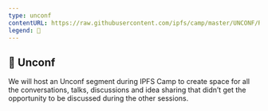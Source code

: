 ```yaml
---
type: unconf
contentURL: https://raw.githubusercontent.com/ipfs/camp/master/UNCONF/README.md
legend: 🧩
---
```


## 🧩 Unconf

We will host an Unconf segment during IPFS Camp to create space for all the conversations, talks, discussions and idea sharing that didn’t get the opportunity to be discussed during the other sessions.
